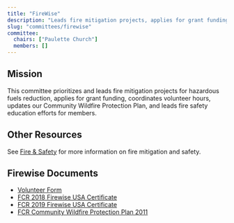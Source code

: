 ```yaml
---
title: "FireWise"
description: "Leads fire mitigation projects, applies for grant funding, and promotes fire safety education."
slug: "committees/firewise"
committee:
  chairs: ["Paulette Church"]
  members: []
---
```



<CommitteeMembers frontmatter={frontmatter} />

## Mission

This committee prioritizes and leads fire mitigation projects for hazardous fuels reduction, applies for grant funding, coordinates volunteer hours, updates our Community Wildfire Protection Plan, and leads fire safety education efforts for members.

## Other Resources

See [Fire & Safety](/fire_safety/) for more information on fire mitigation and safety.

## Firewise Documents

- [Volunteer Form](/uploads/2016/03/firewise-vol-form.pdf)
- [FCR 2018 Firewise USA Certificate](/uploads/2016/03/FCR-2018-Firewise-USA-Certificate.pdf)
- [FCR 2019 Firewise USA Certificate](/uploads/2016/03/Falls-Creek-Ranch-2019-Certificate.pdf)
- [FCR Community Wildfire Protection Plan 2011](/uploads/2016/03/FCR-Community-Wildfire-Protection-Plan-2011.pdf)


<FileHistory file="src/content/docs/committees/firewise.mdx" />